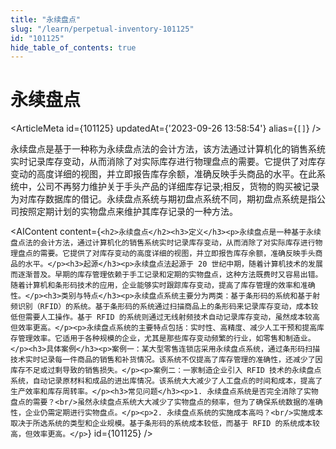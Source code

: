 ```yaml
---
title: "永续盘点"
slug: "/learn/perpetual-inventory-101125"
id: "101125"
hide_table_of_contents: true
---
```



# 永续盘点

<ArticleMeta id={101125} updatedAt={'2023-09-26 13:58:54'} alias={`[]`} />
<div className='border-solid border-b border-t-0 my-4 border-[var(--ifm-color-gray-300)]' />

永续盘点是基于一种称为永续盘点法的会计方法，该方法通过计算机化的销售系统实时记录库存变动，从而消除了对实际库存进行物理盘点的需要。它提供了对库存变动的高度详细的视图，并立即报告库存余额，准确反映手头商品的水平。在此系统中，公司不再努力维护关于手头产品的详细库存记录;相反，货物的购买被记录为对库存数据库的借记。永续盘点系统与期初盘点系统不同，期初盘点系统是指公司按照定期计划的实物盘点来维护其库存记录的一种方法。

<AIContent content={`<h2>永续盘点</h2><h3>定义</h3><p>永续盘点是一种基于永续盘点法的会计方法，通过计算机化的销售系统实时记录库存变动，从而消除了对实际库存进行物理盘点的需要。它提供了对库存变动的高度详细的视图，并立即报告库存余额，准确反映手头商品的水平。</p><h3>起源</h3><p>永续盘点法起源于 20 世纪中期，随着计算机技术的发展而逐渐普及。早期的库存管理依赖于手工记录和定期的实物盘点，这种方法既费时又容易出错。随着计算机和条形码技术的应用，企业能够实时跟踪库存变动，提高了库存管理的效率和准确性。</p><h3>类别与特点</h3><p>永续盘点系统主要分为两类：基于条形码的系统和基于射频识别（RFID）的系统。基于条形码的系统通过扫描商品上的条形码来记录库存变动，成本较低但需要人工操作。基于 RFID 的系统则通过无线射频技术自动记录库存变动，虽然成本较高但效率更高。</p><p>永续盘点系统的主要特点包括：实时性、高精度、减少人工干预和提高库存管理效率。它适用于各种规模的企业，尤其是那些库存变动频繁的行业，如零售和制造业。</p><h3>具体案例</h3><p>案例一：某大型零售连锁店采用永续盘点系统，通过条形码扫描技术实时记录每一件商品的销售和补货情况。该系统不仅提高了库存管理的准确性，还减少了因库存不足或过剩导致的销售损失。</p><p>案例二：一家制造企业引入 RFID 技术的永续盘点系统，自动记录原材料和成品的进出库情况。该系统大大减少了人工盘点的时间和成本，提高了生产效率和库存周转率。</p><h3>常见问题</h3><p>1. 永续盘点系统是否完全消除了实物盘点的需要？<br/>虽然永续盘点系统大大减少了实物盘点的频率，但为了确保系统数据的准确性，企业仍需定期进行实物盘点。</p><p>2. 永续盘点系统的实施成本高吗？<br/>实施成本取决于所选系统的类型和企业规模。基于条形码的系统成本较低，而基于 RFID 的系统成本较高，但效率更高。</p>`} id={101125} />
